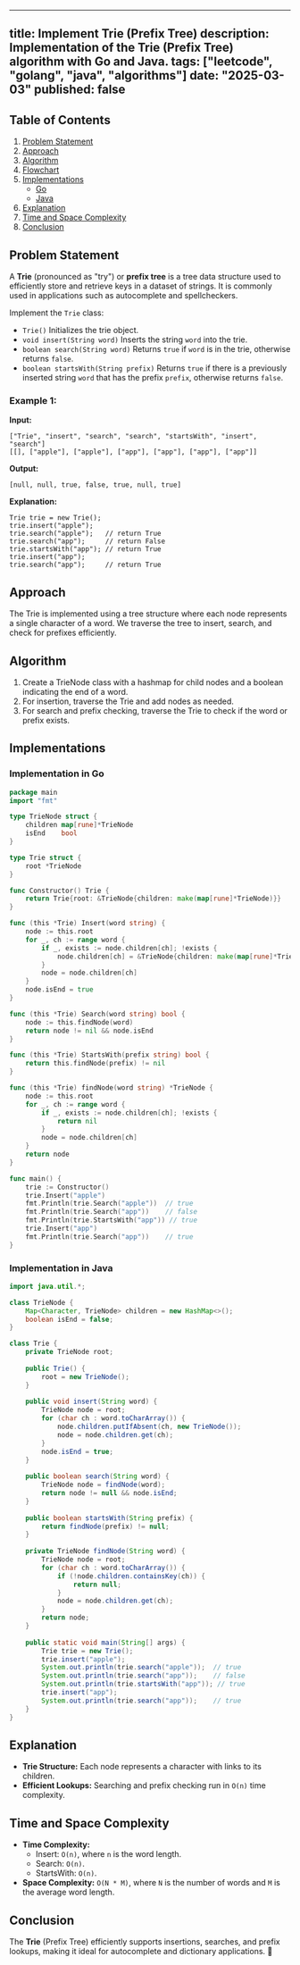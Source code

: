 ---
title: Implement Trie (Prefix Tree)
description: Implementation of the Trie (Prefix Tree) algorithm with Go and Java.
tags: ["leetcode", "golang", "java", "algorithms"]
date: "2025-03-03"
published: false
----------------

## Table of Contents

1. [Problem Statement](#problem-statement)
2. [Approach](#approach)
3. [Algorithm](#algorithm)
4. [Flowchart](#flowchart)
5. [Implementations](#implementations)
   - [Go](#implementation-in-go)
   - [Java](#implementation-in-java)
6. [Explanation](#explanation)
7. [Time and Space Complexity](#time-and-space-complexity)
8. [Conclusion](#conclusion)

## Problem Statement

A **Trie** (pronounced as "try") or **prefix tree** is a tree data structure used to efficiently store and retrieve keys in a dataset of strings. It is commonly used in applications such as autocomplete and spellcheckers.

Implement the `Trie` class:

- `Trie()` Initializes the trie object.
- `void insert(String word)` Inserts the string `word` into the trie.
- `boolean search(String word)` Returns `true` if `word` is in the trie, otherwise returns `false`.
- `boolean startsWith(String prefix)` Returns `true` if there is a previously inserted string `word` that has the prefix `prefix`, otherwise returns `false`.

### Example 1:

**Input:**

```
["Trie", "insert", "search", "search", "startsWith", "insert", "search"]
[[], ["apple"], ["apple"], ["app"], ["app"], ["app"], ["app"]]
```

**Output:**

```
[null, null, true, false, true, null, true]
```

**Explanation:**

```
Trie trie = new Trie();
trie.insert("apple");
trie.search("apple");   // return True
trie.search("app");     // return False
trie.startsWith("app"); // return True
trie.insert("app");
trie.search("app");     // return True
```

## Approach

The Trie is implemented using a tree structure where each node represents a single character of a word. We traverse the tree to insert, search, and check for prefixes efficiently.

## Algorithm

1. Create a TrieNode class with a hashmap for child nodes and a boolean indicating the end of a word.
2. For insertion, traverse the Trie and add nodes as needed.
3. For search and prefix checking, traverse the Trie to check if the word or prefix exists.

## Implementations

### Implementation in Go

```go
package main
import "fmt"

type TrieNode struct {
    children map[rune]*TrieNode
    isEnd    bool
}

type Trie struct {
    root *TrieNode
}

func Constructor() Trie {
    return Trie{root: &TrieNode{children: make(map[rune]*TrieNode)}}
}

func (this *Trie) Insert(word string) {
    node := this.root
    for _, ch := range word {
        if _, exists := node.children[ch]; !exists {
            node.children[ch] = &TrieNode{children: make(map[rune]*TrieNode)}
        }
        node = node.children[ch]
    }
    node.isEnd = true
}

func (this *Trie) Search(word string) bool {
    node := this.findNode(word)
    return node != nil && node.isEnd
}

func (this *Trie) StartsWith(prefix string) bool {
    return this.findNode(prefix) != nil
}

func (this *Trie) findNode(word string) *TrieNode {
    node := this.root
    for _, ch := range word {
        if _, exists := node.children[ch]; !exists {
            return nil
        }
        node = node.children[ch]
    }
    return node
}

func main() {
    trie := Constructor()
    trie.Insert("apple")
    fmt.Println(trie.Search("apple"))  // true
    fmt.Println(trie.Search("app"))    // false
    fmt.Println(trie.StartsWith("app")) // true
    trie.Insert("app")
    fmt.Println(trie.Search("app"))    // true
}
```

### Implementation in Java

```java
import java.util.*;

class TrieNode {
    Map<Character, TrieNode> children = new HashMap<>();
    boolean isEnd = false;
}

class Trie {
    private TrieNode root;
    
    public Trie() {
        root = new TrieNode();
    }
    
    public void insert(String word) {
        TrieNode node = root;
        for (char ch : word.toCharArray()) {
            node.children.putIfAbsent(ch, new TrieNode());
            node = node.children.get(ch);
        }
        node.isEnd = true;
    }
    
    public boolean search(String word) {
        TrieNode node = findNode(word);
        return node != null && node.isEnd;
    }
    
    public boolean startsWith(String prefix) {
        return findNode(prefix) != null;
    }
    
    private TrieNode findNode(String word) {
        TrieNode node = root;
        for (char ch : word.toCharArray()) {
            if (!node.children.containsKey(ch)) {
                return null;
            }
            node = node.children.get(ch);
        }
        return node;
    }
    
    public static void main(String[] args) {
        Trie trie = new Trie();
        trie.insert("apple");
        System.out.println(trie.search("apple"));  // true
        System.out.println(trie.search("app"));    // false
        System.out.println(trie.startsWith("app")); // true
        trie.insert("app");
        System.out.println(trie.search("app"));    // true
    }
}
```

## Explanation

- **Trie Structure:** Each node represents a character with links to its children.
- **Efficient Lookups:** Searching and prefix checking run in `O(n)` time complexity.

## Time and Space Complexity

- **Time Complexity:**
  - Insert: `O(n)`, where `n` is the word length.
  - Search: `O(n)`.
  - StartsWith: `O(n)`.
- **Space Complexity:** `O(N * M)`, where `N` is the number of words and `M` is the average word length.

## Conclusion

The **Trie** (Prefix Tree) efficiently supports insertions, searches, and prefix lookups, making it ideal for autocomplete and dictionary applications. 🚀

